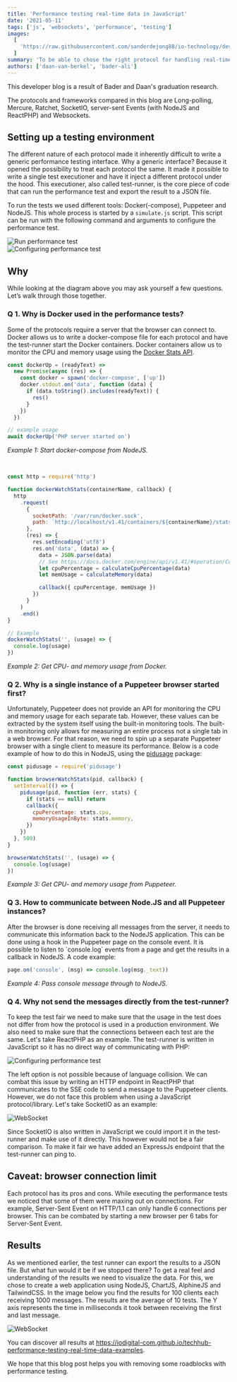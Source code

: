 ```yaml
---
title: 'Performance testing real-time data in JavaScript'
date: '2021-05-11'
tags: ['js', 'websockets', 'performance', 'testing']
images:
  [
    'https://raw.githubusercontent.com/sanderdejong88/io-technology/develop/public/articles/performance-testing-real-time-data-in-javascript/hero.svg',
  ]
summary: 'To be able to chose the right protocol for handling real-time data, this post shares with you how we, based on speed, CPU- and memory usage, setup and performed performance tests on different real-time data protocols.'
authors: ['daan-van-berkel', 'bader-ali']
---
```


This developer blog is a result of Bader and Daan's graduation research.

The protocols and frameworks compared in this blog are Long-polling, Mercure, Ratchet, SocketIO, server-sent Events (with NodeJS and ReactPHP) and Websockets.

## Setting up a testing environment

The different nature of each protocol made it inherently difficult to write a generic performance testing interface. Why a generic interface? Because it opened the possibility to treat each protocol the same. It made it possible to write a single test executioner and have it inject a different protocol under the hood. This executioner, also called test-runner, is the core piece of code that can run the performance test and export the result to a JSON file.

To run the tests we used different tools: Docker(-compose), Puppeteer and NodeJS. This whole process is started by a `simulate.js` script. This script can be run with the following command and arguments to configure the performance test.

<div className="my-12 flex flex-col items-center md:-mx-32" style={{ backgroundColor: '#f9fafb' }}>
  <img
    src="https://raw.githubusercontent.com/sanderdejong88/io-technology/develop/public/articles/performance-testing-real-time-data-in-javascript/0-performance-testing-javascript.png"
    alt="Run performance test"
    style={{ backgroundColor: '#f9fafb', margin: '0' }}
  />
</div>

<div className="my-12 flex flex-col items-center md:-mx-32" style={{ backgroundColor: '#f9fafb' }}>
  <img
    src="https://raw.githubusercontent.com/sanderdejong88/io-technology/develop/public/articles/performance-testing-real-time-data-in-javascript/1-performance-testing-javascript.png"
    alt="Configuring performance test"
    style={{ backgroundColor: '#f9fafb', margin: '0' }}
  />
</div>

## Why

While looking at the diagram above you may ask yourself a few questions. Let’s walk through those together.

### Q 1. Why is Docker used in the performance tests?

Some of the protocols require a server that the browser can connect to. Docker allows us to write a docker-compose file for each protocol and have the test-runner start the Docker containers. Docker containers allow us to monitor the CPU and memory usage using the [Docker Stats API](https://docs.docker.com/engine/api/v1.41/#operation/ContainerStats).

```js
const dockerUp = (readyText) =>
  new Promise(async (res) => {
    const docker = spawn('docker-compose', ['up'])
    docker.stdout.on('data', function (data) {
      if (data.toString().includes(readyText)) {
        res()
      }
    })
  })

// example usage
await dockerUp('PHP server started on')
```

_Example 1: Start docker-compose from NodeJS._

<br />

```js
const http = require('http')

function dockerWatchStats(containerName, callback) {
  http
    .request(
      {
        socketPath: '/var/run/docker.sock',
        path: `http://localhost/v1.41/containers/${containerName}/stats`,
      },
      (res) => {
        res.setEncoding('utf8')
        res.on('data', (data) => {
          data = JSON.parse(data)
          // See https://docs.docker.com/engine/api/v1.41/#operation/ContainerStats for formula
          let cpuPercentage = calculateCpuPercentage(data)
          let memUsage = calculateMemory(data)

          callback({ cpuPercentage, memUsage })
        })
      }
    )
    .end()
}

// Example
dockerWatchStats('', (usage) => {
  console.log(usage)
})
```

_Example 2: Get CPU- and memory usage from Docker._

### Q 2. Why is a single instance of a Puppeteer browser started first?

Unfortunately, Puppeteer does not provide an API for monitoring the CPU and memory usage for each separate tab. However, these values can be extracted by the system itself using the built-in monitoring tools. The built-in monitoring only allows for measuring an entire process not a single tab in a web browser. For that reason, we need to spin up a separate Puppeteer browser with a single client to measure its performance. Below is a code example of how to do this in NodeJS, using the [pidusage](https://www.npmjs.com/package/pidusage) package:

```js
const pidusage = require('pidusage')

function browserWatchStats(pid, callback) {
  setInterval(() => {
    pidusage(pid, function (err, stats) {
      if (stats == null) return
      callback({
        cpuPercentage: stats.cpu,
        memoryUsageInByte: stats.memory,
      })
    })
  }, 500)
}

browserWatchStats('', (usage) => {
  console.log(usage)
})
```

_Example 3: Get CPU- and memory usage from Puppeteer._

### Q 3. How to communicate between Node.JS and all Puppeteer instances?

After the browser is done receiving all messages from the server, it needs to communicate this information back to the NodeJS application. This can be done using a hook in the Puppeteer page on the console event. It is possible to listen to \`console.log\` events from a page and get the results in a callback in NodeJS. A code example:

```js
page.on('console', (msg) => console.log(msg._text))
```

_Example 4: Pass console message through to NodeJS._

### Q 4. Why not send the messages directly from the test-runner?

To keep the test fair we need to make sure that the usage in the test does not differ from how the protocol is used in a production environment. We also need to make sure that the connections between each test are the same. Let's take ReactPHP as an example. The test-runner is written in JavaScript so it has no direct way of communicating with PHP:

<div className="my-12 flex flex-col items-center md:-mx-32" style={{ backgroundColor: '#f9fafb' }}>
  <img
    src="https://raw.githubusercontent.com/sanderdejong88/io-technology/develop/public/articles/performance-testing-real-time-data-in-javascript/2-performance-testing-javascript.png"
    alt="Configuring performance test"
    style={{ backgroundColor: '#f9fafb', margin: '0' }}
  />
</div>

The left option is not possible because of language collision. We can combat this issue by writing an HTTP endpoint in ReactPHP that communicates to the SSE code to send a message to the Puppeteer clients. However, we do not face this problem when using a JavaScript protocol/library. Let's take SocketIO as an example:

<div className="my-12 flex flex-col items-center md:-mx-32" style={{ backgroundColor: '#f9fafb' }}>
  <img
    src="https://raw.githubusercontent.com/sanderdejong88/io-technology/develop/public/articles/performance-testing-real-time-data-in-javascript/3-performance-testing-javascript.png"
    alt="WebSocket"
    style={{ backgroundColor: '#f9fafb', margin: '0' }}
  />
</div>

Since SocketIO is also written in JavaScript we could import it in the test-runner and make use of it directly. This however would not be a fair comparison. To make it fair we have added an ExpressJs endpoint that the test-runner can ping to.

## Caveat: browser connection limit

Each protocol has its pros and cons. While executing the performance tests we noticed that some of them were maxing out on connections. For example, Server-Sent Event on HTTP/1.1 can only handle 6 connections per browser. This can be combated by starting a new browser per 6 tabs for Server-Sent Event.

## Results

As we mentioned earlier, the test runner can export the results to a JSON file. But what fun would it be if we stopped there? To get a real feel and understanding of the results we need to visualize the data. For this, we chose to create a web application using NodeJS, ChartJS, AlphineJS and TailwindCSS. In the image below you find the results for 100 clients each receiving 1000 messages. The results are the average of 10 tests. The Y axis represents the time in milliseconds it took between receiving the first and last message.

<div className="my-12 flex flex-col items-center md:-mx-32" style={{ backgroundColor: '#f9fafb' }}>
  <img
    src="https://raw.githubusercontent.com/sanderdejong88/io-technology/develop/public/articles/performance-testing-real-time-data-in-javascript/4-performance-testing-javascript.png"
    alt="WebSocket"
    style={{ backgroundColor: '#f9fafb', margin: '0' }}
  />
</div>

You can discover all results at https://iodigital-com.github.io/techhub-performance-testing-real-time-data-examples.

We hope that this blog post helps you with removing some roadblocks with performance testing.
